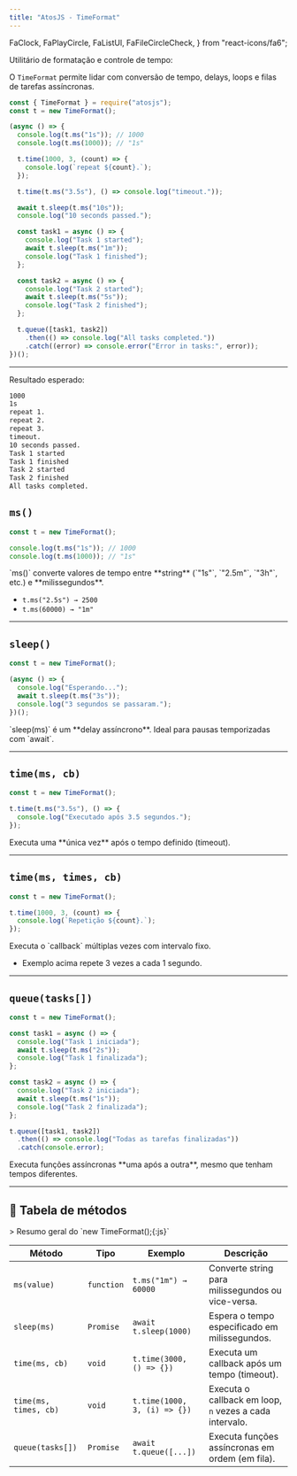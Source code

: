```yaml
---
title: "AtosJS - TimeFormat"
---
```


  FaClock,
  FaPlayCircle,
  FaListUl,
  FaFileCircleCheck,
} from "react-icons/fa6";

<Callout type=".">
  <div style={{ display: 'flex', alignItems: 'center', gap: '0.5rem', fontSize: '1rem', fontWeight: 'bold' }}>
    <FaClock size="1rem" />
    <span>Utilitário de formatação e controle de tempo:</span>
  </div>

O `TimeFormat` permite lidar com conversão de tempo, delays, loops e filas de tarefas assíncronas.

```js filename="index.js" showLineNumbers copy
const { TimeFormat } = require("atosjs");
const t = new TimeFormat();

(async () => {
  console.log(t.ms("1s")); // 1000
  console.log(t.ms(1000)); // "1s"

  t.time(1000, 3, (count) => {
    console.log(`repeat ${count}.`);
  });

  t.time(t.ms("3.5s"), () => console.log("timeout."));

  await t.sleep(t.ms("10s"));
  console.log("10 seconds passed.");

  const task1 = async () => {
    console.log("Task 1 started");
    await t.sleep(t.ms("1m"));
    console.log("Task 1 finished");
  };

  const task2 = async () => {
    console.log("Task 2 started");
    await t.sleep(t.ms("5s"));
    console.log("Task 2 finished");
  };

  t.queue([task1, task2])
    .then(() => console.log("All tasks completed."))
    .catch((error) => console.error("Error in tasks:", error));
})();
```

---

<div
  style={{
    display: "flex",
    alignItems: "center",
    gap: "0.5rem",
    fontSize: "1rem",
    fontWeight: "bold",
  }}
>
  <FaFileCircleCheck size="1rem" />
  <span>Resultado esperado:</span>
</div>

```bash filename="Terminal"
1000
1s
repeat 1.
repeat 2.
repeat 3.
timeout.
10 seconds passed.
Task 1 started
Task 1 finished
Task 2 started
Task 2 finished
All tasks completed.
```

</Callout>

## `ms()`

```js filename="ms-example.js" showLineNumbers copy
const t = new TimeFormat();

console.log(t.ms("1s")); // 1000
console.log(t.ms(1000)); // "1s"
```

<Callout type=".">
`ms()` converte valores de tempo entre **string** (`"1s"`, `"2.5m"`, `"3h"`, etc.) e **milissegundos**.

- `t.ms("2.5s") → 2500`
- `t.ms(60000) → "1m"`
</Callout>

---

## `sleep()`

```js filename="sleep-example.js" showLineNumbers copy
const t = new TimeFormat();

(async () => {
  console.log("Esperando...");
  await t.sleep(t.ms("3s"));
  console.log("3 segundos se passaram.");
})();
```

<Callout type=".">
`sleep(ms)` é um **delay assíncrono**. Ideal para pausas temporizadas com `await`.
</Callout>

---

## `time(ms, cb)`

```js filename="timeout-example.js" showLineNumbers copy
const t = new TimeFormat();

t.time(t.ms("3.5s"), () => {
  console.log("Executado após 3.5 segundos.");
});
```

<Callout type=".">
Executa uma **única vez** após o tempo definido (timeout).
</Callout>

---

## `time(ms, times, cb)`

```js filename="loop-time-example.js" showLineNumbers copy
const t = new TimeFormat();

t.time(1000, 3, (count) => {
  console.log(`Repetição ${count}.`);
});
```

<Callout type=".">
Executa o `callback` múltiplas vezes com intervalo fixo.

- Exemplo acima repete 3 vezes a cada 1 segundo.
</Callout>

---

## `queue(tasks[])`

```js filename="queue-example.js" showLineNumbers copy
const t = new TimeFormat();

const task1 = async () => {
  console.log("Task 1 iniciada");
  await t.sleep(t.ms("2s"));
  console.log("Task 1 finalizada");
};

const task2 = async () => {
  console.log("Task 2 iniciada");
  await t.sleep(t.ms("1s"));
  console.log("Task 2 finalizada");
};

t.queue([task1, task2])
  .then(() => console.log("Todas as tarefas finalizadas"))
  .catch(console.error);
```

<Callout type=".">
Executa funções assíncronas **uma após a outra**, mesmo que tenham tempos diferentes.
</Callout>

---

## 🧩 Tabela de métodos

<Callout type=".">
> Resumo geral do `new TimeFormat();{:js}`
</Callout>

| Método                | Tipo       | Exemplo                      | Descrição                                               |
| --------------------- | ---------- | ---------------------------- | ------------------------------------------------------- |
| `ms(value)`           | `function` | `t.ms("1m") → 60000`         | Converte string para milissegundos ou vice-versa.       |
| `sleep(ms)`           | `Promise`  | `await t.sleep(1000)`        | Espera o tempo especificado em milissegundos.           |
| `time(ms, cb)`        | `void`     | `t.time(3000, () => {})`     | Executa um callback após um tempo (timeout).            |
| `time(ms, times, cb)` | `void`     | `t.time(1000, 3, (i) => {})` | Executa o callback em loop, `n` vezes a cada intervalo. |
| `queue(tasks[])`      | `Promise`  | `await t.queue([...])`       | Executa funções assíncronas em ordem (em fila).         |

